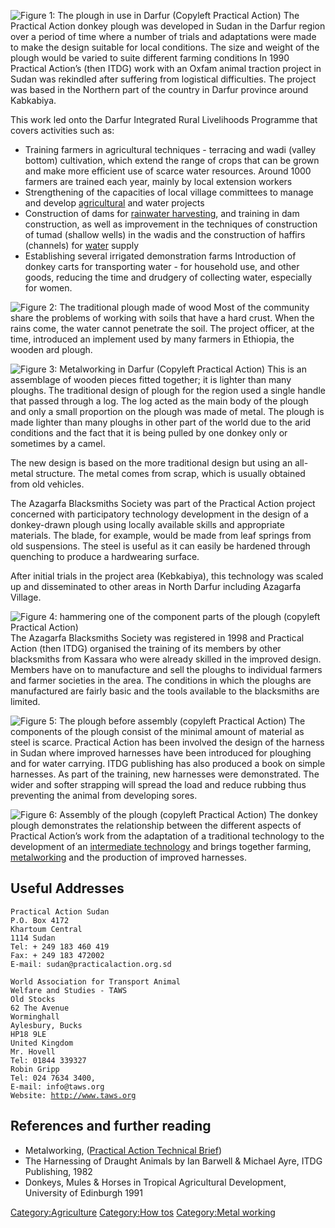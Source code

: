 
{{TOCright}}
[[Image:PA Darfur plough.JPG|thumb|left|Figure 1: The plough in use in Darfur (Copyleft Practical Action)]]
The Practical Action donkey plough was developed in Sudan in the Darfur region over a period of time where a
number of trials and adaptations were made to make the design suitable for local conditions. The size and weight of the plough would be varied to suite different farming conditions In 1990 Practical Action’s (then ITDG) work with an Oxfam animal traction project in Sudan was rekindled after suffering from logistical difficulties. The project was based in the Northern part of the country in Darfur province around Kabkabiya.

This work led onto the Darfur Integrated Rural Livelihoods Programme that covers activities such as:
*Training farmers in agricultural techniques - terracing and wadi (valley bottom) cultivation, which extend the range of crops that can be grown and make more efficient use of scarce water resources. Around 1000 farmers are trained each year, mainly by local extension workers
*Strengthening of the capacities of local village committees to manage and develop [[:Category:Agriculture|agricultural]] and water projects
*Construction of dams for [[rainwater harvesting]], and training in dam construction, as well as improvement in the techniques of construction of tumad (shallow wells) in the wadis and the construction of haffirs (channels) for [[:Category:Water|water]] supply
*Establishing several irrigated demonstration farms Introduction of donkey carts for transporting water - for household use, and other goods, reducing the time and drudgery of collecting water, especially for women.

[[Image:PA traditional wood plough.JPG|thumb|right|Figure 2: The traditional plough made of wood]]
Most of the community share the problems of working with soils that have a hard crust. When the rains come, the water cannot penetrate the soil. The project officer, at the time, introduced an implement used by many farmers in Ethiopia, the wooden ard plough.

[[Image:PA metalworking in Darfur.JPG|thumb|left|Figure 3: Metalworking in Darfur (Copyleft Practical Action)]]
This is an assemblage of wooden pieces fitted together; it is lighter than many ploughs. The traditional design of plough for the region used a single handle that passed through a log. The log acted as the main body of the plough and only a small proportion on the plough was made of metal. The plough is made lighter than many ploughs in other part of the world due to the arid conditions and the fact that it is being pulled by one donkey only or sometimes by a camel.

The new design is based on the more traditional design but using an all-metal structure. The metal comes from scrap, which is usually obtained from old vehicles.

The Azagarfa Blacksmiths Society was part of the Practical Action project concerned with participatory technology development in the design of a donkey-drawn plough using locally available skills and appropriate materials. The blade, for example, would be made from leaf springs from old suspensions. The steel is useful as it can easily be hardened through quenching to produce a hardwearing surface.

After initial trials in the project area (Kebkabiya), this technology was scaled up and disseminated to other areas in North Darfur including Azagarfa Village.

[[Image:PA hammering plough.JPG|thumb|right|Figure 4: hammering one of the component parts of the plough (copyleft Practical Action)]]
The Azagarfa Blacksmiths Society was registered in 1998 and Practical Action (then ITDG) organised the training of its members by other blacksmiths from Kassara who were already skilled in the improved design.
Members have on to manufacture and sell the ploughs to individual farmers and farmer societies in the area.
The conditions in which the ploughs are manufactured are fairly basic and the tools available to the blacksmiths are limited.

[[Image:PA unassembled plough.JPG|thumb|left|Figure 5: The plough before assembly (copyleft Practical Action)]]
The components of the plough consist of the minimal amount of material as steel is scarce.
Practical Action has been involved the design of the harness in Sudan where improved harnesses have been
introduced for ploughing and for water carrying. ITDG publishing has also produced a book on simple harnesses.
As part of the training, new harnesses were demonstrated. The wider and softer strapping will spread the load and reduce rubbing thus preventing the animal from developing sores.

[[Image:PA plough assembly.JPG|thumb|right|Figure 6: Assembly of the plough (copyleft Practical Action)]]
The donkey plough demonstrates the relationship between the different aspects of Practical Action’s work from the adaptation of a traditional technology to the development of an [[intermediate technology]] and brings together farming, [[:Category:Metal working|metalworking]] and the production of improved harnesses.

==Useful Addresses==
 Practical Action Sudan
 P.O. Box 4172
 Khartoum Central
 1114 Sudan
 Tel: + 249 183 460 419
 Fax: + 249 183 472002
 E-mail: sudan@practicalaction.org.sd

 World Association for Transport Animal
 Welfare and Studies - TAWS
 Old Stocks
 62 The Avenue
 Worminghall
 Aylesbury, Bucks
 HP18 9LE
 United Kingdom
 Mr. Hovell
 Tel: 01844 339327
 Robin Gripp
 Tel: 024 7634 3400,
 E-mail: info@taws.org
 Website: http://www.taws.org

==References and further reading==
*Metalworking, ([[Practical Action Technical Brief]])
*The Harnessing of Draught Animals by Ian Barwell & Michael Ayre, ITDG Publishing, 1982
*Donkeys, Mules & Horses in Tropical Agricultural Development, University of Edinburgh 1991

{{attrib PATB}}
{{Includes content from}}

[[Category:Agriculture]]
[[Category:How tos]]
[[Category:Metal working]]